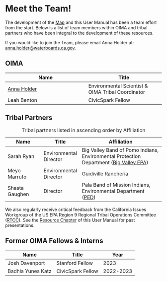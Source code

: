 # Meet the Team!

The development of the [Map](https://gispublic.waterboards.ca.gov/portal/home/item.html?id=a71c1841907240e1a4d896c8cf2302a8) and this User Manual has been a team effort from the start. Below is a list of team members within OIMA and tribal partners who have been integral to the development of these resources.

If you would like to join the Team, please email Anna Holder at: [anna.holder\@waterboards.ca.gov](mailto:anna.holder@waterboards.ca.gov).

## OIMA

| Name                                                 | Title                                             |
|-------------------------------------|-----------------------------------|
| [Anna Holder](mailto:anna.holder@waterboards.ca.gov) | Environmental Scientist & OIMA Tribal Coordinator |
| Leah Benton                                          | CivicSpark Fellow                                 |

## Tribal Partners

| Name           | Title                  | Affiliation                                                                                                              |
|-----------------|-----------------|---------------------------------------|
| Sarah Ryan     | Environmental Director | Big Valley Band of Pomo Indians, Environmental Protection Department ([Big Valley EPA](https://www.bvrancheria.com/epa)) |
| Meyo Marrufo   | Environmental Director | Guidiville Rancheria                                                                                                     |
| Shasta Gaughen | Director               | Pala Band of Mission Indians, Environmental Department ([PED](http://ped.palatribe.com/))                                |

: Tribal partners listed in ascending order by Affiliation

We also regularly receive critical feedback from the California Issues Workgroup of the US EPA Region 9 Regional Tribal Operations Committee ([RTOC](https://www.epa.gov/tribal-pacific-sw/regional-tribal-operations-committee-rtoc)). See the [Resource Chapter](https://cawaterboarddatacenter.github.io/tribal-water-data-map-manual/resources.html) of this User Manual for past presentations.

## Former OIMA Fellows & Interns

| Name              | Title             | Year      |
|-------------------|-------------------|-----------|
| Josh Davenport    | Stanford Fellow   | 2023      |
| Badhia Yunes Katz | CivicSpark Fellow | 2022-2023 |
